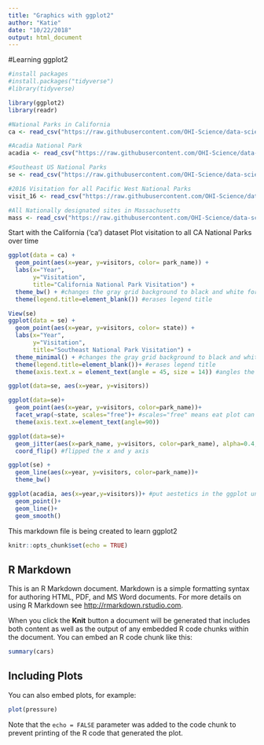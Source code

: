 ```yaml
---
title: "Graphics with ggplot2"
author: "Katie"
date: "10/22/2018"
output: html_document
---
```


#Learning ggplot2 

```r
#install packages
#install.packages("tidyverse")
#library(tidyverse)

library(ggplot2)
library(readr)

#National Parks in California
ca <- read_csv("https://raw.githubusercontent.com/OHI-Science/data-science-training/master/data/ca.csv") 

#Acadia National Park
acadia <- read_csv("https://raw.githubusercontent.com/OHI-Science/data-science-training/master/data/acadia.csv")

#Southeast US National Parks
se <- read_csv("https://raw.githubusercontent.com/OHI-Science/data-science-training/master/data/se.csv")

#2016 Visitation for all Pacific West National Parks
visit_16 <- read_csv("https://raw.githubusercontent.com/OHI-Science/data-science-training/master/data/visit_16.csv")

#All Nationally designated sites in Massachusetts
mass <- read_csv("https://raw.githubusercontent.com/OHI-Science/data-science-training/master/data/mass.csv")


```

Start with the California ('ca') dataset
Plot visitation to all CA National Parks over time
```r
ggplot(data = ca) +
  geom_point(aes(x=year, y=visitors, color= park_name)) +
  labs(x="Year",
       y="Visitation", 
       title="California National Park Visitation") +
  theme_bw() + #changes the gray grid background to black and white for nicer viewing
  theme(legend.title=element_blank()) #erases legend title


```
```r

View(se)
ggplot(data = se) +
  geom_point(aes(x=year, y=visitors, color= state)) +
  labs(x="Year",
       y="Visitation", 
       title="Southeast National Park Visitation") +
  theme_minimal() + #changes the gray grid background to black and white for nicer viewing
  theme(legend.title=element_blank())+ #erases legend title
  theme(axis.text.x = element_text(angle = 45, size = 14)) #angles the x axis labels to 45 degrees

ggplot(data=se, aes(x=year, y=visitors))
```

```r
ggplot(data=se)+
  geom_point(aes(x=year, y=visitors, color=park_name))+
  facet_wrap(~state, scales="free")+ #scales="free" means eat plot can use different scales
  theme(axis.text.x=element_text(angle=90))
```
```r
ggplot(data=se)+
  geom_jitter(aes(x=park_name, y=visitors, color=park_name), alpha=0.4, width=0.2)+ #width made the plots skinnier
  coord_flip() #flipped the x and y axis 
```
```r
ggplot(se) +
  geom_line(aes(x=year, y=visitors, color=park_name))+
  theme_bw()
```
```r
ggplot(acadia, aes(x=year,y=visitors))+ #put aestetics in the ggplot unless you need to define new ones
  geom_point()+
  geom_line()+
  geom_smooth()
```


This markdown file is being created to learn ggplot2
```r
knitr::opts_chunk$set(echo = TRUE)
```

## R Markdown

This is an R Markdown document. Markdown is a simple formatting syntax for authoring HTML, PDF, and MS Word documents. For more details on using R Markdown see <http://rmarkdown.rstudio.com>.

When you click the **Knit** button a document will be generated that includes both content as well as the output of any embedded R code chunks within the document. You can embed an R code chunk like this:

```r
summary(cars)
```

## Including Plots

You can also embed plots, for example:

```r
plot(pressure)
```

Note that the `echo = FALSE` parameter was added to the code chunk to prevent printing of the R code that generated the plot.
